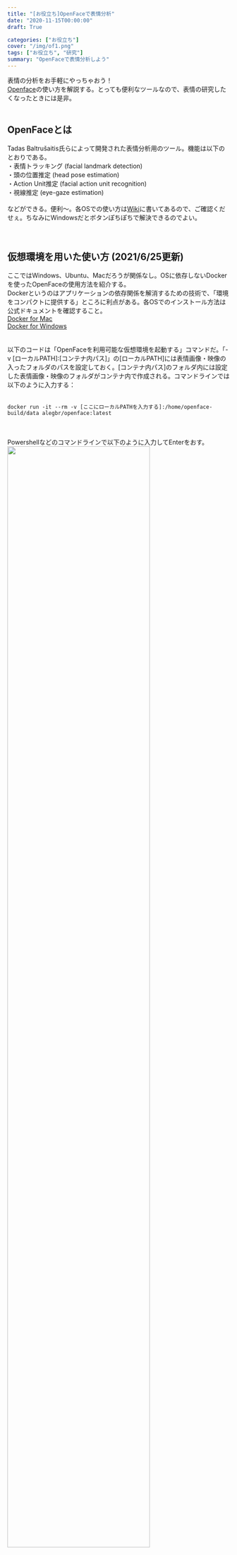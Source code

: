 ```yaml
---
title: "[お役立ち]OpenFaceで表情分析"
date: "2020-11-15T00:00:00"
draft: True

categories: ["お役立ち"]
cover: "/img/of1.png"
tags: ["お役立ち", "研究"]
summary: "OpenFaceで表情分析しよう"
---
```


表情の分析をお手軽にやっちゃおう！<br>
[Openface](https://github.com/TadasBaltrusaitis/OpenFace)の使い方を解説する。とっても便利なツールなので、表情の研究したくなったときには是非。<br>
<br>

## OpenFaceとは

Tadas Baltrušaitis氏らによって開発された表情分析用のツール。機能は以下のとおりである。<br>
・表情トラッキング (facial landmark detection)<br>
・頭の位置推定 (head pose estimation)<br>
・Action Unit推定 (facial action unit recognition)<br>
・視線推定 (eye-gaze estimation)<br>
<br>
などができる。便利～。各OSでの使い方は[Wiki](https://github.com/TadasBaltrusaitis/OpenFace/wiki)に書いてあるので、ご確認くだせぇ。ちなみにWindowsだとボタンぽちぽちで解決できるのでよい。<br>
<br><br>

## 仮想環境を用いた使い方 (2021/6/25更新)

ここではWindows、Ubuntu、Macだろうが関係なし。OSに依存しないDockerを使ったOpenFaceの使用方法を紹介する。
<br>
Dockerというのはアプリケーションの依存関係を解消するための技術で、「環境をコンパクトに提供する」ところに利点がある。各OSでのインストール方法は公式ドキュメントを確認すること。<br>
[Docker for Mac](https://docs.docker.jp/docker-for-mac/index.html)
<br>
[Docker for Windows](https://docs.docker.jp/docker-for-windows/install.html)<br>
<br><br>
以下のコードは「OpenFaceを利用可能な仮想環境を起動する」コマンドだ。「-v [ローカルPATH]:[コンテナ内パス]」の[ローカルPATH]には表情画像・映像の入ったフォルダのパスを設定しておく。[コンテナ内パス]のフォルダ内には設定した表情画像・映像のフォルダがコンテナ内で作成される。コマンドラインでは以下のように入力する：
<br>
<br>
```docker:run
docker run -it --rm -v [ここにローカルPATHを入力する]:/home/openface-build/data alegbr/openface:latest
```  
<br>
<br>
Powershellなどのコマンドラインで以下のように入力してEnterをおす。<br>
  <img src="/img/OF1_1.png" width=80%>
<br>
しばらく経つとOpenFaceが使えるコンテナ(上の画像で言うと、root@わけわからん英数字)が立ち上がる。これで、「OpenFaceを利用可能な仮想環境が準備できた状態」なのだ。<br><br>

## 動画を解析する


まずはlsでフォルダの中身を確認しよう。
  
```docker:ls
ls
```  
  
lsはLinuxの基本的コマンドで、ファイルやディレクトリの情報を一覧で表示する。<br>

/dataフォルダは上記コマンドの[コンテナPATH]と対応している。中身は[ローカルPATH]内のファイルが入っている。<br>
ls data でdataフォルダ内の中身を確認しよう。<br>
<br>


早速、dataフォルダ内のmp4を対象として表情分析を行おう。<br>
コンテナ上で解析を行うときには build/bin/FeatureExtractionで解析を開始する。<br>
対象がファイルの場合には引数に「-f “[動画 or 静止画ファイル]”」 を設定する。<br>
<br>
  
```docker:d_feature
build/bin/FeatureExtraction -f "data/AU12.mp4"
```  

ここまでのコマンドは以下の画像の通りである。<br>
  <img src="/img/OF2.png" width=80%>


「Closed successfully」という出力を確認したら改めてlsコマンドでディレクトリ内を一覧表示してみよう。<br>
すると以下の通り、processedができている。この中に解析出力のファイルがあることを確認できる。<br>
<br>
  <img src="/img/OF3.png" width=80%>

<br>
ファイルの保存には仮想環境内のファイルをローカル（今君が使っているPCだゾ☆）にコピーする必要がある。<br>
別のコマンドラインを新たに立ち上げて「docker ps」で確認する。<br>
以下のように入力してコピーしたファイルをローカルに持ってくる（別のShellを開く）<br>
最後の部分には保存用のPATHを記述する。<br>
<br>
```docker:copy
docker ps
docker cp [contaier ID]:home/openface-build/processed [保存したいPATH]
```  
<br>
画像的には以下のような感じです。<br>
  <img src="/img/OF4.png" width=80%>
<br>

これで解析済みの表情運動・視線・頭部位置等のFrameごとのデータが保存PATHに書いたところから出てくる。ヤッタネ！！<br>
FeatureExtractionで特に指定をしなければ視線・Landmark・AUなどの出力が出てくる。<br>
<br><br>



## 複数の静止画像を解析する


今回はフォルダ内に複数のフォルダが入っている場合には以下の通りだ。<br>
まずは中身の確認をlsコマンドで確認。<br>
<br>  
<img src="/img/OF5.png" width=80%>
<br>

このフォルダを解析すべく、コンテナ内では以下のコマンドを回す。<br>

```docker:for_do
build/bin/FeatureExtraction -fdir "data/Images"
```  


基本的には、「-fdir [コンテナ内の複数画像があるフォルダ]」以外はほぼ同じ。<br>
この解析をするとフォルダ内の画像すべてが同一人物によるシーケンスと仮定して、一つにまとめる。フォルダ内の画像が全て異なる人物である場合には、「FeatureExtraction」の代わりに「FaceLandmarkImg」を使う。<br>
解析後は動画解析で説明した通りのことをすればよし。<br><br><br>

## For文使った自動解析


最後にフォルダ内に複数のフォルダが階層的に入っているような状況を想定する。UbuntuでのFor文の書き方を活用して、ぶん回しまくる。<br>
<br>
```docker:for_do
for i in ./data/Images/Images/*/*; do build/bin/FeatureExtraction -fdir $i; done
```  
<br>
さらに「AUのみの出力を見たいとき」、「Landmark検出に異なる学習済みモデルを適用したいとき」などは[本家のWiki](https://github.com/TadasBaltrusaitis/OpenFace/wiki/Command-line-arguments#featureextraction-and-facelandmarkvidmulti)を確認してください。<br>
ではでは！<br><br>

##### 他にこんな記事があるよ
 [Crowdworksでオンライン実験](https://susishushi.github.io/my_blog/post/cw/)<br>
[WindowsでDockerつこてR環境構築](https://susishushi.github.io/my_blog/post/docker_new/)
<br>
[datadrivencvでオシャレなCV](https://susishushi.github.io/my_blog/post/datacv/)


